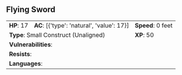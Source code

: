 ## Flying Sword {#monster-flying-sword}

```{=html}
<table class="table table-striped">
    <tbody>
        <tr>                    
            <td><b>HP</b>: 17</td>
            <td><b>AC</b>: [{'type': 'natural', 'value': 17}]</td>
            <td><b>Speed</b>: 0 feet</td>
        </tr>
        <tr>
            <td colspan="2"><b>Type</b>: Small Construct (Unaligned)</td>
            <td><b>XP</b>: 50</td>
        </tr>
        <tr>
            <td colspan="3"><b>Vulnerabilities</b>: </td>
        </tr>
        <tr>
            <td colspan="3"><b>Resists</b>: </td>
        </tr>
        <tr>
            <td colspan="3"><b>Languages</b>: </td>
        </tr>
    </tbody>
</table>
```